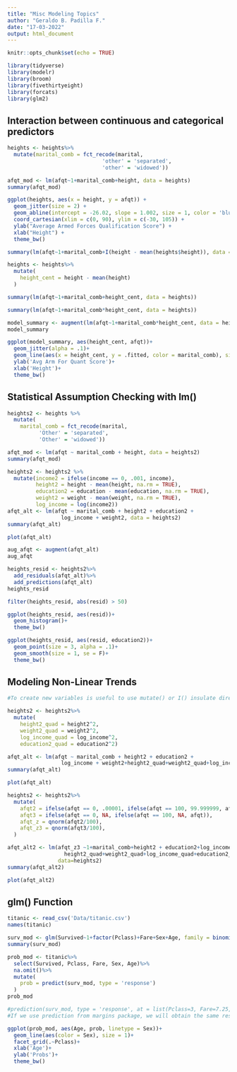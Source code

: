 ```yaml
---
title: "Misc Modeling Topics"
author: "Geraldo B. Padilla F."
date: "17-03-2022"
output: html_document
---
```


```r
knitr::opts_chunk$set(echo = TRUE)
```

```r
library(tidyverse)
library(modelr)
library(broom)
library(fivethirtyeight)
library(forcats)
library(glm2)
```


## Interaction between continuous and categorical predictors

```r
heights <- heights%>%
  mutate(marital_comb = fct_recode(marital,
                              'other' = 'separated',
                              'other' = 'widowed'))

afqt_mod <- lm(afqt~1+marital_comb+height, data = heights)
summary(afqt_mod)

ggplot(heights, aes(x = height, y = afqt)) + 
  geom_jitter(size = 2) + 
  geom_abline(intercept = -26.02, slope = 1.002, size = 1, color = 'blue') + 
  coord_cartesian(xlim = c(0, 90), ylim = c(-30, 105)) +
  ylab("Average Armed Forces Qualification Score") + 
  xlab("Height") +
  theme_bw()

summary(lm(afqt~1+marital_comb+I(height - mean(heights$height)), data = heights)) #capital I = isolate

heights <- heights%>%
  mutate(
    height_cent = height - mean(height)
  )

summary(lm(afqt~1+marital_comb+height_cent, data = heights))

summary(lm(afqt~1+marital_comb*height_cent, data = heights))

model_summary <- augment(lm(afqt~1+marital_comb*height_cent, data = heights))
model_summary

ggplot(model_summary, aes(height_cent, afqt))+
  geom_jitter(alpha = .1)+
  geom_line(aes(x = height_cent, y = .fitted, color = marital_comb), size = 1)+
  ylab('Avg Arm For Quant Score')+
  xlab('Height')+
  theme_bw()
```

## Statistical Assumption Checking with lm()

```r
heights2 <- heights %>%
  mutate(
    marital_comb = fct_recode(marital,
          'Other' = 'separated',
          'Other' = 'widowed'))

afqt_mod <- lm(afqt ~ marital_comb + height, data = heights2)
summary(afqt_mod)

heights2 <- heights2 %>%
  mutate(income2 = ifelse(income == 0, .001, income),
         height2 = height - mean(height, na.rm = TRUE),
         education2 = education - mean(education, na.rm = TRUE),
         weight2 = weight - mean(weight, na.rm = TRUE),
         log_income = log(income2))
afqt_alt <- lm(afqt ~ marital_comb + height2 + education2 + 
                 log_income + weight2, data = heights2)
summary(afqt_alt)

plot(afqt_alt)

aug_afqt <- augment(afqt_alt)
aug_afqt

heights_resid <- heights2%>%
  add_residuals(afqt_alt)%>%
  add_predictions(afqt_alt)
heights_resid

filter(heights_resid, abs(resid) > 50)

ggplot(heights_resid, aes(resid))+
  geom_histogram()+
  theme_bw()

ggplot(heights_resid, aes(resid, education2))+
  geom_point(size = 3, alpha = .1)+
  geom_smooth(size = 1, se = F)+
  theme_bw()
```

## Modeling Non-Linear Trends

```r
#To create new variables is useful to use mutate() or I() insulate directly into the model syntax.

heights2 <- heights2%>%
  mutate(
    height2_quad = height2^2,
    weight2_quad = weight2^2,
    log_income_quad = log_income^2,
    education2_quad = education2^2)

afqt_alt <- lm(afqt ~ marital_comb + height2 + education2 + 
                 log_income + weight2+height2_quad+weight2_quad+log_income_quad+education2_quad, data = heights2)
summary(afqt_alt)

plot(afqt_alt)

heights2 <- heights2%>%
  mutate(
    afqt2 = ifelse(afqt == 0, .00001, ifelse(afqt == 100, 99.999999, afqt)),
    afqt3 = ifelse(afqt == 0, NA, ifelse(afqt == 100, NA, afqt)),
    afqt_z = qnorm(afqt2/100),
    afqt_z3 = qnorm(afqt3/100),
  )

afqt_alt2 <- lm(afqt_z3 ~1+marital_comb+height2 + education2+log_income+weight2+
                  height2_quad+weight2_quad+log_income_quad+education2_quad,
                data=heights2)
summary(afqt_alt2)

plot(afqt_alt2)
```

## glm() Function

```r
titanic <- read_csv('Data/titanic.csv')
names(titanic)

surv_mod <- glm(Survived~1+factor(Pclass)+Fare+Sex+Age, family = binomial(link = 'logit'), data = titanic)
summary(surv_mod)

prob_mod <- titanic%>%
  select(Survived, Pclass, Fare, Sex, Age)%>%
  na.omit()%>%
  mutate(
    prob = predict(surv_mod, type = 'response')
  )
prob_mod

#prediction(surv_mod, type = 'response', at = list(Pclass=3, Fare=7.25, Sex = 'male', Age=22))
#If we use prediction from margins package, we will obtain the same result.

ggplot(prob_mod, aes(Age, prob, linetype = Sex))+
  geom_line(aes(color = Sex), size = 1)+
  facet_grid(.~Pclass)+
  xlab('Age')+
  ylab('Probs')+
  theme_bw()
```

